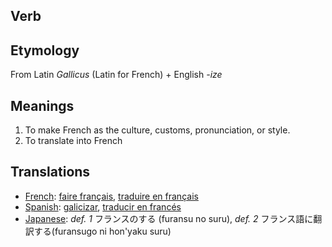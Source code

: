 == Verb ==

== Etymology ==
From Latin ''Gallicus'' (Latin for French) + English ''-ize''

== Meanings ==

# To make French as the culture, customs, pronunciation, or style.
# To translate into French

== Translations ==

*[[French]]: [[faire français]], [[traduire en français]]
*[[Spanish]]: [[galicizar]], [[traducir en francés]]
*[[Japanese]]: ''def. 1'' フランスのする (furansu no suru), ''def. 2'' フランス語に翻訳する(furansugo ni hon'yaku suru)